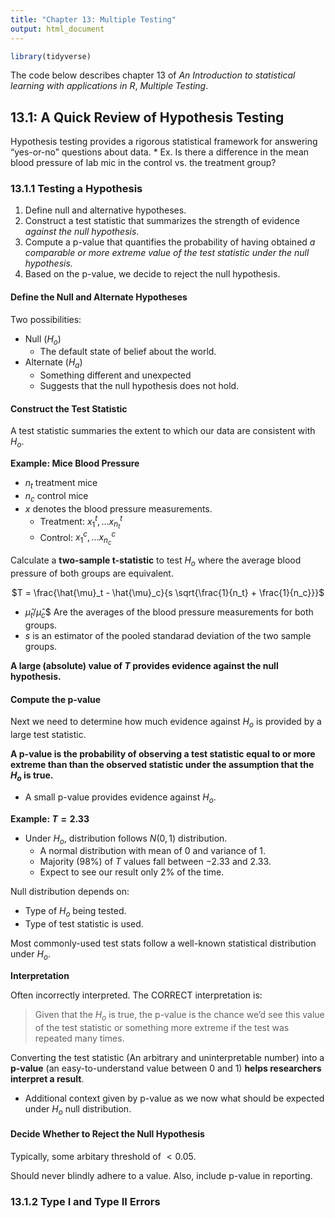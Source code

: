 ```yaml
---
title: "Chapter 13: Multiple Testing"
output: html_document
---
```


```r
library(tidyverse)
```
The code below describes chapter 13 of *An Introduction to statistical learning with applications in R*, *Multiple Testing*.

## 13.1: A Quick Review of Hypothesis Testing
Hypothesis testing provides a rigorous statistical framework for answering "yes-or-no" questions about data.
* Ex. Is there a difference in the mean blood pressure of lab mic in the control vs. the treatment group?

### 13.1.1 Testing a Hypothesis
1. Define null and alternative hypotheses.
2. Construct a test statistic that summarizes the strength of evidence *against the null hypothesis*.
3. Compute a p-value that quantifies the probability of having obtained *a comparable or more extreme value of the test statistic under the null hypothesis.*
3. Based on the p-value, we decide to reject the null hypothesis.

#### Define the Null and Alternate Hypotheses
Two possibilities:

* Null ($H_o$)
  * The default state of belief about the world.
* Alternate ($H_a$)
  * Something different and unexpected
  * Suggests that the null hypothesis does not hold.

#### Construct the Test Statistic
A test statistic summaries the extent to which our data are consistent with $H_o$.

**Example: Mice Blood Pressure**

* $n_t$ treatment mice
* $n_c$ control mice
* $x$ denotes the blood pressure measurements.
  * Treatment: $x_1^t, ... x^t_{n_t}$
  * Control: $x_1^c, ... x^c_{n_c}$

Calculate a **two-sample t-statistic** to test $H_o$ where the average blood pressure of both groups are equivalent.

<center>
$T = \frac{\hat{\mu}_t - \hat{\mu}_c}{s \sqrt{\frac{1}{n_t} + \frac{1}{n_c}}}$
</center>

* $\hat{\mu}_t/\hat{\mu}_c$$ Are the averages of the blood pressure measurements for both groups.
* $s$ is an estimator of the pooled standarad deviation of the two sample groups.

**A large (absolute) value of $T$ provides evidence against the null hypothesis.**

#### Compute the p-value
Next we need to determine how much evidence against $H_o$ is provided by a large test statistic.

**A p-value is the probability of observing a test statistic equal to or more extreme than than the observed statistic under the assumption that the $H_o$ is true.**

  * A small p-value provides evidence against $H_o$.

**Example: $T = 2.33$**

* Under $H_o$, distribution follows $N(0,1)$ distribution.
  * A normal distribution with mean of 0 and variance of 1.
  * Majority (98%) of $T$ values fall between $-2.33$ and $2.33$.
  * Expect to see our result only 2% of the time.

Null distribution depends on:

* Type of $H_o$ being tested.
* Type of test statistic is used.

Most commonly-used test stats follow a well-known statistical distribution under $H_o$.

**Interpretation**

Often incorrectly interpreted. The CORRECT interpretation is:

> Given that the $H_o$ is true, the p-value is the chance we'd see this value of the test statistic or something more extreme if the test was repeated many times.

Converting the test statistic (An arbitrary and uninterpretable number) into a **p-value** (an easy-to-understand value between 0 and 1) **helps researchers interpret a result**.

* Additional context given by p-value as we now what should be expected under $H_o$ null distribution.

#### Decide Whether to Reject the Null Hypothesis
Typically, some arbitary threshold of $<0.05$.

Should never blindly adhere to a value. Also, include p-value in reporting.

### 13.1.2 Type I and Type II Errors
